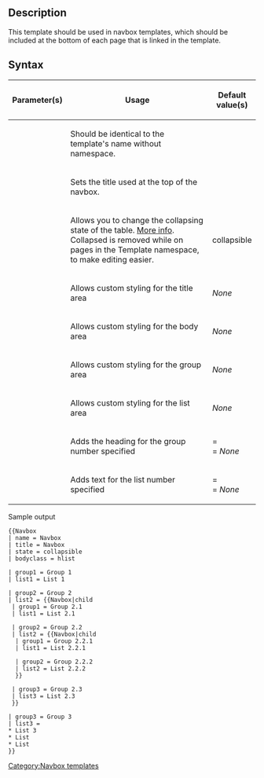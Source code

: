 == Description ==
This template should be used in navbox templates, which should be included at the bottom of each page that is linked in the template.

== Syntax ==
{| class="article-table " width="100%;"
|-
! Parameter(s)
! Usage
! style="width: 9%" | Default value(s)
|-
| {{{name}}}
| Should be identical to the template's name without namespace.
| {{{name}}}
|-
| {{{title}}}
| Sets the title used at the top of the navbox.
| {{{title}}}
|-
| {{{state}}}
| Allows you to change the collapsing state of the table. [[mw:Manual:Collapsible elements#Common.js script (Before 1.18)|More info]]. Collapsed is removed while on pages in the Template namespace, to make editing easier.
| collapsible
|-
| {{{titlestyle}}}
| Allows custom styling for the title area
| ''None''
|-
| {{{bodystyle}}}
| Allows custom styling for the body area
| ''None''
|-
| {{{groupstyle}}}
| Allows custom styling for the group area
| ''None''
|-
| {{{liststyle}}}
| Allows custom styling for the list area
| ''None''
|-
| {{{group1-20}}}
| Adds the heading for the group number specified
| {{{group1}}} = {{{group1}}}<br>{{{group2-20}}} = ''None''
|-
| {{{list1-20}}}
| Adds text for the list number specified
| {{{list1}}} = {{{list1}}}<br>{{{list2-20}}} = ''None''
|}

;Sample output
<pre>
{{Navbox
| name = Navbox
| title = Navbox
| state = collapsible
| bodyclass = hlist

| group1 = Group 1
| list1 = List 1

| group2 = Group 2
| list2 = {{Navbox|child
 | group1 = Group 2.1
 | list1 = List 2.1

 | group2 = Group 2.2
 | list2 = {{Navbox|child
  | group1 = Group 2.2.1
  | list1 = List 2.2.1

  | group2 = Group 2.2.2
  | list2 = List 2.2.2
  }}

 | group3 = Group 2.3
 | list3 = List 2.3
 }}

| group3 = Group 3
| list3 =
* List 3
* List
* List
}}
</pre>
{{Navbox
| name = Navbox
| title = Navbox
| state = collapsible
| bodyclass = hlist

| group1 = Group 1
| list1 = List 1

| group2 = Group 2
| list2 = {{Navbox|child
 | group1 = Group 2.1
 | list1 = List 2.1

 | group2 = Group 2.2
 | list2 = {{Navbox|child
  | group1 = Group 2.2.1
  | list1 = List 2.2.1

  | group2 = Group 2.2.2
  | list2 = List 2.2.2
  }}

 | group3 = Group 2.3
 | list3 = List 2.3
 }}

| group3 = Group 3
| list3 =
* List 3
* List
* List
}}

<includeonly>
[[Category:Templates|{{PAGENAME}}]]
[[Category:Navbox templates]]
</includeonly><noinclude>
[[Category:Template documentation|{{PAGENAME}}]]
</noinclude>
